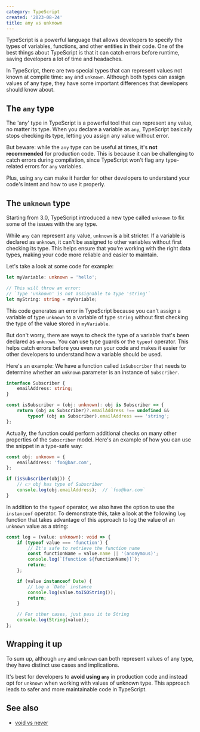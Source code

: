 ```yaml
---
category: TypeScript
created: '2023-08-24'
title: any vs unknown
---
```


TypeScript is a powerful language that allows developers to specify the types of variables, functions, and other entities in their code. One of the best things about TypeScript is that it can catch errors before runtime, saving developers a lot of time and headaches.

In TypeScript, there are two special types that can represent values not known at compile time: `any` and `unknown`. Although both types can assign values of any type, they have some important differences that developers should know about.

## The `any` type

The 'any' type in TypeScript is a powerful tool that can represent any value, no matter its type. When you declare a variable as `any`, TypeScript basically stops checking its type, letting you assign any value without error.

But beware: while the `any` type can be useful at times, it's **not recommended** for production code. This is because it can be challenging to catch errors during compilation, since TypeScript won't flag any type-related errors for `any` variables.

Plus, using `any` can make it harder for other developers to understand your code's intent and how to use it properly.

## The `unknown` type

Starting from 3.0, TypeScript introduced a new type called `unknown` to fix some of the issues with the `any` type.

While `any` can represent any value, `unknown` is a bit stricter. If a variable is declared as `unknown`, it can't be assigned to other variables without first checking its type. This helps ensure that you're working with the right data types, making your code more reliable and easier to maintain.

Let's take a look at some code for example:

```ts
let myVariable: unknown = 'hello';

// This will throw an error:
// `Type 'unknown' is not assignable to type 'string'`
let myString: string = myVariable;
```

This code generates an error in TypeScript because you can't assign a variable of type `unknown` to a variable of type `string` without first checking the type of the value stored in `myVariable`.

But don't worry, there are ways to check the type of a variable that's been declared as `unknown`. You can use type guards or the `typeof` operator. This helps catch errors before you even run your code and makes it easier for other developers to understand how a variable should be used.

Here's an example: We have a function called `isSubscriber` that needs to determine whether an `unknown` parameter is an instance of `Subscriber`.

```ts subscriber.ts
interface Subscriber {
    emailAddress: string;
}

const isSubscriber = (obj: unknown): obj is Subscriber => {
    return (obj as Subscriber)?.emailAddress !== undefined &&
        typeof (obj as Subscriber).emailAddress === 'string';
};
```

Actually, the function could perform additional checks on many other properties of the `Subscriber` model.
Here's an example of how you can use the snippet in a type-safe way:

```ts
const obj: unknown = {
    emailAddress: 'foo@bar.com',
};

if (isSubscriber(obj)) {
    // 👉️ obj has type of Subscriber
    console.log(obj.emailAddress);  // `foo@bar.com`
}
```

In addition to the `typeof` operator, we also have the option to use the `instanceof` operator.
To demonstrate this, take a look at the following `log` function that takes advantage of this approach to log the value of an `unknown` value as a string:


```ts log.ts
const log = (value: unknown): void => {
    if (typeof value === 'function') {
        // It's safe to retrieve the function name
        const functionName = value.name || '(anonymous)';
        console.log(`[function ${functionName}]`);
        return;
    };

    if (value instanceof Date) {
        // Log a `Date` instance
        console.log(value.toISOString());
        return;
    }

    // For other cases, just pass it to String
    console.log(String(value));
};
```

## Wrapping it up

To sum up, although `any` and `unknown` can both represent values of any type, they have distinct use cases and implications.

It's best for developers to **avoid using `any`** in production code and instead opt for `unknown` when working with values of unknown type. This approach leads to safer and more maintainable code in TypeScript.

## See also

-   [void vs never](https://phuoc.ng/collection/this-vs-that/void-vs-never)
